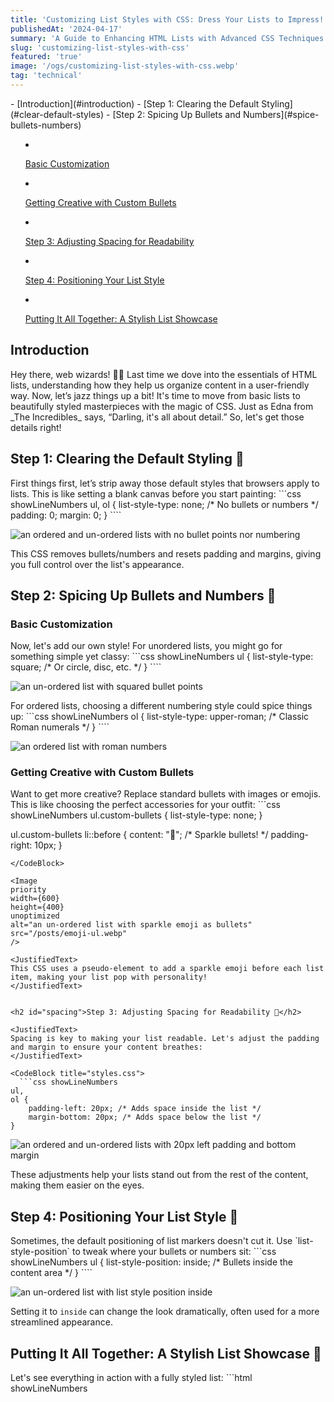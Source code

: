 ```yaml
---
title: 'Customizing List Styles with CSS: Dress Your Lists to Impress!'
publishedAt: '2024-04-17'
summary: 'A Guide to Enhancing HTML Lists with Advanced CSS Techniques'
slug: 'customizing-list-styles-with-css'
featured: 'true'
image: '/ogs/customizing-list-styles-with-css.webp'
tag: 'technical'
---
```



<TOC>
- [Introduction](#introduction)
- [Step 1: Clearing the Default Styling](#clear-default-styles)
- [Step 2: Spicing Up Bullets and Numbers](#spice-bullets-numbers)

  - [Basic Customization](#basic-customization)
  - [Getting Creative with Custom Bullets](#getting-creative-with-custom-bullets)


- [Step 3: Adjusting Spacing for Readability](#spacing)
- [Step 4: Positioning Your List Style](#positioning)
- [Putting It All Together: A Stylish List Showcase](#putting-all)
</TOC>


<h2 id="introduction">Introduction</h2>

<JustifiedText>
Hey there, web wizards! 🧙‍♂️ Last time we dove into the essentials of HTML lists, understanding how they help us organize content in a user-friendly way. Now, let’s jazz things up a bit! It's time to move from basic lists to beautifully styled masterpieces with the magic of CSS. Just as Edna from _The Incredibles_ says, “Darling, it's all about detail.” So, let's get those details right!
</JustifiedText>


<h2 id="clear-default-styles">Step 1: Clearing the Default Styling 🚫</h2>

<JustifiedText>
First things first, let’s strip away those default styles that browsers apply to lists. This is like setting a blank canvas before you start painting:
</JustifiedText>

<CodeBlock title="styles.css">
  ```css showLineNumbers
ul,
ol {
    list-style-type: none; /* No bullets or numbers */
    padding: 0;
    margin: 0;
}
````
</CodeBlock>

<Image
priority
width={600}
height={400}
unoptimized
alt="an ordered and un-ordered lists with no bullet points nor numbering"
src="/posts/clear-style.webp"
/>

<JustifiedText>
This CSS removes bullets/numbers and resets padding and margins, giving you full control over the list's appearance.
</JustifiedText>


<h2 id="spice-bullets-numbers">Step 2: Spicing Up Bullets and Numbers 🎨</h2>

<h3 id="basic-customization">Basic Customization</h3>

<JustifiedText>
Now, let's add our own style! For unordered lists, you might go for something simple yet classy:
</JustifiedText>

<CodeBlock title="styles.css">
  ```css showLineNumbers
ul {
    list-style-type: square; /* Or circle, disc, etc. */
}
````
</CodeBlock>

<Image
priority
width={600}
height={400}
unoptimized
alt="an un-ordered list with squared bullet points"
src="/posts/square-ul.webp"
/>

<JustifiedText>
For ordered lists, choosing a different numbering style could spice things up:
</JustifiedText>

<CodeBlock title="styles.css">
  ```css showLineNumbers
ol {
    list-style-type: upper-roman; /* Classic Roman numerals */
}
````
</CodeBlock>

<Image
priority
width={600}
height={400}
unoptimized
alt="an ordered list with roman numbers"
src="/posts/roman-ol.webp"
/>

<h3 id="getting-creative-with-custom-bullets">Getting Creative with Custom Bullets</h3>

<JustifiedText>
Want to get more creative? Replace standard bullets with images or emojis. This is like choosing the perfect accessories for your outfit:
</JustifiedText>

<CodeBlock title="styles.css">
  ```css showLineNumbers
ul.custom-bullets {
    list-style-type: none;
}

ul.custom-bullets li::before {
    content: "🌟"; /* Sparkle bullets! */
    padding-right: 10px;
}
````
</CodeBlock>

<Image
priority
width={600}
height={400}
unoptimized
alt="an un-ordered list with sparkle emoji as bullets"
src="/posts/emoji-ul.webp"
/>

<JustifiedText>
This CSS uses a pseudo-element to add a sparkle emoji before each list item, making your list pop with personality!
</JustifiedText>


<h2 id="spacing">Step 3: Adjusting Spacing for Readability 📏</h2>

<JustifiedText>
Spacing is key to making your list readable. Let's adjust the padding and margin to ensure your content breathes:
</JustifiedText>

<CodeBlock title="styles.css">
  ```css showLineNumbers
ul,
ol {
    padding-left: 20px; /* Adds space inside the list */
    margin-bottom: 20px; /* Adds space below the list */
}
````
</CodeBlock>

<Image
priority
width={600}
height={400}
unoptimized
alt="an ordered and un-ordered lists with 20px left padding and bottom margin"
src="/posts/lists-spacing.webp"
/>

<JustifiedText>
These adjustments help your lists stand out from the rest of the content, making them easier on the eyes.
</JustifiedText>


<h2 id="positioning">Step 4: Positioning Your List Style 📍</h2>

<JustifiedText>
Sometimes, the default positioning of list markers doesn't cut it. Use `list-style-position` to tweak where your bullets or numbers sit:
</JustifiedText>

<CodeBlock title="styles.css">
  ```css showLineNumbers
ul {
    list-style-position: inside; /* Bullets inside the content area */
}
````
</CodeBlock>

<Image
priority
width={600}
height={400}
unoptimized
alt="an un-ordered list with list style position inside"
src="/posts/list-style-position.webp"
/>

<JustifiedText>

Setting it to `inside` can change the look dramatically, often used for a more streamlined appearance.
</JustifiedText>


<h2 id="putting-all">Putting It All Together: A Stylish List Showcase 🌈</h2>

<JustifiedText>
Let's see everything in action with a fully styled list:
</JustifiedText>

<CodeBlock title="index.html">
  ```html showLineNumbers
<!DOCTYPE html>
<html lang="en">
  <head>
    <meta charset="UTF-8" />
    <meta name="viewport" content="width=device-width, initial-scale=1.0" />
    <title>Document</title>
    <style>
      ul.custom-bullets {
        list-style-type: none;
        padding-left: 20px;
        margin-bottom: 20px;
      }

      ul.custom-bullets li::before {
        content: "🌟";
        padding-right: 10px;
      }

      ul {
        list-style-position: inside;
      }
    </style>
  </head>
  <body>
    <ul class="custom-bullets">
      <li>Dynamic Design</li>
      <li>Responsive Layouts</li>
      <li>Interactive Elements</li>
    </ul>
  </body>
</html>
````
</CodeBlock>

<JustifiedText>
This setup not only makes your list unique but also integrates seamlessly with your site's overall design.

And there you have it! You've gone from basic lists to custom-tailored displays of information. Remember, like any good design, it's all about expressing your style and enhancing user experience. Experiment with different styles and see what best fits your site's personality.

Next up, we'll explore how to create list using CSS counters. Stay tuned, and keep listing! 🎨👩‍💻
</JustifiedText>
